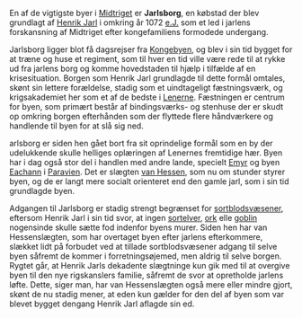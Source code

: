{{title:Jarlsborg}}
{{author:Laura Holmegaard}}
{{timestamp:2009-10-29T14:12:01Z}}
{{copyright:Jarlsborg}}
En af de vigtigste byer i [[Midtriget]] er '''Jarlsborg''', en købstad der blev grundlagt af [[Henrik Jarl]] i omkring år 1072 [[e.J.]] som et led i jarlens forskansning af Midtriget efter kongefamiliens formodede undergang.

Jarlsborg ligger blot få dagsrejser fra [[Kongebyen]], og blev i sin tid bygget for at træne og huse et regiment, som til hver en tid ville være rede til at rykke ud fra jarlens borg og komme hovedstaden til hjælp i tilfælde af en krisesituation. Borgen som Henrik Jarl grundlagde til dette formål omtales, skønt sin lettere forældelse, stadig som et uindtageligt fæstningsværk, og krigsakademiet her som et af de bedste i [[Lenerne]]. Fæstningen er centrum for byen, som primært består af bindingsværks- og stenhuse der er skudt op omkring borgen efterhånden som der flyttede flere håndværkere og handlende til byen for at slå sig ned.
 
arlsborg er siden hen gået bort fra sit oprindelige formål som en by der udelukkende skulle helliges oplæringen af Lenernes fremtidige hær. Byen har i dag også stor del i handlen med andre lande, specielt [[Emyr]] og byen [[Eachann]] i [[Paravien]]. Det er slægten [[van Hessen]], som nu om stunder styrer byen, og de er langt mere socialt orienteret end den gamle jarl, som i sin tid grundlagde byen.

Adgangen til Jarlsborg er stadig strengt begrænset for [[sortblodsvæsen|sortblodsvæsener]], eftersom Henrik Jarl i sin tid svor, at ingen [[sortelver]], [[ork]] elle [[goblin]] nogensinde skulle sætte fod indenfor byens murer. Siden hen har van Hessenslægten, som har overtaget byen efter jarlens efterkommere, slækket lidt på forbudet ved at tillade sortblodsvæsener adgang til selve byen såfremt de kommer i forretningsøjemed, men aldrig til selve borgen. Rygtet går, at Henrik Jarls dekadente slægtninge kun gik med til at overgive byen til den nye rigskanslers familie, såfremt de svor at opretholde jarlens løfte. Dette, siger man, har van Hessenslægten også mere eller mindre gjort, skønt de nu stadig mener, at eden kun gælder for den del af byen som var blevet bygget dengang Henrik Jarl aflagde sin ed.